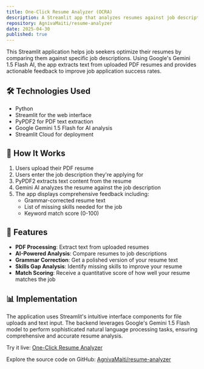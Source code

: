 ```yaml
---
title: One-Click Resume Analyzer (OCRA)
description: A Streamlit app that analyzes resumes against job descriptions using Gemini 1.5 Flash to provide grammar checks, identify missing skills, and calculate match scores.
repository: AgnivaMaiti/resume-analyzer
date: 2025-04-30
published: true
---
```


This Streamlit application helps job seekers optimize their resumes by comparing them against specific job descriptions. Using Google's Gemini 1.5 Flash AI, the app extracts text from uploaded PDF resumes and provides actionable feedback to improve job application success rates.

## 🛠️ Technologies Used

- Python
- Streamlit for the web interface
- PyPDF2 for PDF text extraction
- Google Gemini 1.5 Flash for AI analysis
- Streamlit Cloud for deployment

## 🧠 How It Works

1. Users upload their PDF resume
2. Users enter the job description they're applying for
3. PyPDF2 extracts text content from the resume
4. Gemini AI analyzes the resume against the job description
5. The app displays comprehensive feedback including:
   - Grammar-corrected resume text
   - List of missing skills needed for the job
   - Keyword match score (0-100)

## 🚀 Features

- **PDF Processing**: Extract text from uploaded resumes
- **AI-Powered Analysis**: Compare resumes to job descriptions
- **Grammar Correction**: Get a polished version of your resume text
- **Skills Gap Analysis**: Identify missing skills to improve your resume
- **Match Scoring**: Receive a quantitative score of how well your resume matches the job

## 📊 Implementation

The application uses Streamlit's intuitive interface components for file uploads and text input. The backend leverages Google's Gemini 1.5 Flash model to perform sophisticated natural language processing tasks, ensuring comprehensive and accurate resume analysis.

Try it live: [One-Click Resume Analyzer](https://one-click-resume-analyzer.streamlit.app/)

Explore the source code on GitHub: [AgnivaMaiti/resume-analyzer](https://github.com/AgnivaMaiti/resume-analyzer)
